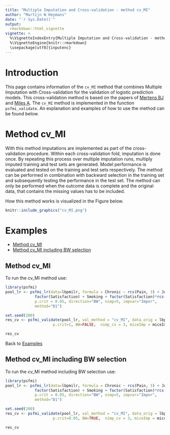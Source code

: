 ```yaml
---
title: "Multiple Imputation and Cross-validation - method cv_MI"
author: "Martijn W Heymans"
date: "`r Sys.Date()`"
output:
  rmarkdown::html_vignette
vignette: >
  %\VignetteIndexEntry{Multiple Imputation and Cross-validation - method cv_MI}
  %\VignetteEngine{knitr::rmarkdown}
  \usepackage[utf8]{inputenc}
---
```


# Introduction

This page contains information of the `cv_MI` method that combines 
Multiple Imputation with Cross-validation for the validation of 
logistic prediction models. This cross-validation method is based 
on the papers of [Mertens BJ](https://onlinelibrary.wiley.com/doi/full/10.1002/bimj.201800289) 
and [Miles A](https://journals.sagepub.com/doi/abs/10.1177/0049124115610345).
The `cv_MI` method is implemented in the function `psfmi_validate`.
An explanation and examples of how to use the method can be found below.

# Method cv_MI

With this method imputations are implemented as part of the cross-validation
procedure. Within each cross-validation fold, imputation
is done once. By repeating this process over multiple imputation runs,
multiply imputed training and test sets are generated. Model performance 
is evaluated and tested on the training and test sets respectively.
The method can be performed in combination with backward selection
in the training set and subsequently testing the performance in the test set.
The method can only be performed when the outcome data is complete and
the original data, that contains the missing values has to be included. 

How this method works is visualized in the Figure below. 

```r
knitr::include_graphics("cv_MI.png")
```

# Examples

* [Method cv_MI]
* [Method cv_MI including BW selection]

## Method cv_MI

To run the cv_MI method use:

```r

library(psfmi)
pool_lr <- psfmi_lr(data=lbpmilr, formula = Chronic ~ rcs(Pain, 3) + JobDemands + Tampascale +
             factor(Satisfaction) + Smoking + factor(Satisfaction)*rcs(Pain, 3) ,
             p.crit = 0.05, direction="BW", nimp=5, impvar="Impnr",
             method="D1")

set.seed(200)
res_cv <- psfmi_validate(pool_lr, val_method = "cv_MI", data_orig = lbp_orig, folds = 5,
                     p.crit=1, BW=FALSE,  nimp_cv = 3, miceImp = miceImp, printFlag = FALSE)

res_cv

```

Back to [Examples]

## Method cv_MI including BW selection

To run the cv_MI method including BW selection use:

```r

library(psfmi)
pool_lr <- psfmi_lr(data=lbpmilr, formula = Chronic ~ rcs(Pain, 3) + JobDemands + Tampascale +
             factor(Satisfaction) + Smoking + factor(Satisfaction)*rcs(Pain, 3) ,
             p.crit = 0.05, direction="BW", nimp=5, impvar="Impnr",
             method="D1")

set.seed(200)
res_cv <- psfmi_validate(pool_lr, val_method = "cv_MI", data_orig = lbp_orig, folds = 5,
                     p.crit=0.05, BW=TRUE,  nimp_cv = 3, miceImp = miceImp, printFlag = FALSE)

res_cv

```
